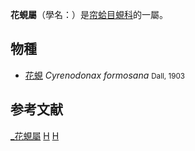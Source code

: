 {{Automatic taxobox
| taxon = Cyrenodonax
| authority = Dall, 1903
| subdivision_ranks = 种
| subdivision = 见正文
}}

'''花蜆屬'''（學名：{{lang|la|''Cyrenodonax''}}）是[[帘蛤目|帘蛤目]][[蜆科|蜆科]]的一屬{{r|shelldoc_000012}}。

==物種==
* [[花蜆|花蜆]] ''Cyrenodonax formosana'' <small>Dall, 1903</small>

==参考文献==
{{Reflist |refs=
<ref name="shelldoc_000012">{{shelldoc_000012}}</ref>
}}

{{Commonscat|Cyrenodonax}}
{{Taxonbar}}
[[Category:_花蜆屬|]]
[[Category:_蚬科|H]]
[[Category:_1903年描述的分类群|H]]